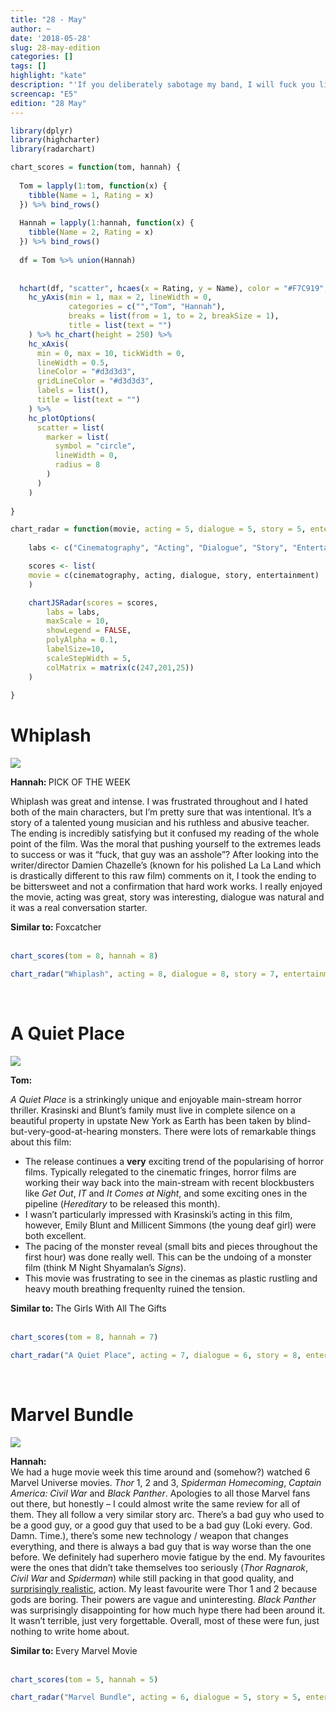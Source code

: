```yaml
---
title: "28 - May"
author: ~
date: '2018-05-28'
slug: 28-may-edition
categories: []
tags: []
highlight: "kate"
description: "'If you deliberately sabotage my band, I will fuck you like a pig.' - Terence Fletcher"
screencap: "E5"
edition: "28 May"
---
```


```r
library(dplyr)
library(highcharter)
library(radarchart)

chart_scores = function(tom, hannah) {
  
  Tom = lapply(1:tom, function(x) {
    tibble(Name = 1, Rating = x)
  }) %>% bind_rows()
  
  Hannah = lapply(1:hannah, function(x) {
    tibble(Name = 2, Rating = x)
  }) %>% bind_rows()
  
  df = Tom %>% union(Hannah)
  
  
  hchart(df, "scatter", hcaes(x = Rating, y = Name), color = "#F7C919", name = "Overall Rating") %>%
    hc_yAxis(min = 1, max = 2, lineWidth = 0,
             categories = c("","Tom", "Hannah"),
             breaks = list(from = 1, to = 2, breakSize = 1),
             title = list(text = "")
    ) %>% hc_chart(height = 250) %>%
    hc_xAxis(
      min = 0, max = 10, tickWidth = 0,
      lineWidth = 0.5, 
      lineColor = "#d3d3d3",
      gridLineColor = "#d3d3d3",
      labels = list(),
      title = list(text = "")
    ) %>%
    hc_plotOptions(
      scatter = list(
        marker = list(
          symbol = "circle",
          lineWidth = 0,
          radius = 8
        )
      )
    )
  
}

chart_radar = function(movie, acting = 5, dialogue = 5, story = 5, entertainment = 5, cinematography = 5) {
    
    labs <- c("Cinematography", "Acting", "Dialogue", "Story", "Entertainment")

    scores <- list(
    movie = c(cinematography, acting, dialogue, story, entertainment)
    )

    chartJSRadar(scores = scores,
        labs = labs,
        maxScale = 10,
        showLegend = FALSE,
        polyAlpha = 0.1,
        labelSize=10, 
        scaleStepWidth = 5,
        colMatrix = matrix(c(247,201,25))
    )
    
}
```

# Whiplash

<div class = "review">

<div class = "review-left">

![](/img/films/05/whiplash.png)

<b> Hannah: </b> <span class="label upper outline error"> PICK OF THE WEEK </span> <br>

Whiplash was great and intense. I was frustrated throughout and I hated both of the main characters, but I'm pretty sure that was intentional. It's a story of a talented young musician and his ruthless and abusive teacher. The ending is incredibly satisfying but it confused my reading of the whole point of the film. Was the moral that pushing yourself to the extremes leads to success or was it "fuck, that guy was an asshole"?  After looking into the writer/director Damien Chazelle's (known for his polished La La Land which is drastically different to this raw film) comments on it, I took the ending to be bittersweet and not a confirmation that hard work works. I really enjoyed the movie, acting was great, story was interesting, dialogue was natural and it was a real conversation starter.

</div>

<div class = "review-right">

<b> Similar to: </b> Foxcatcher <br> <br>
<div class="ratings">
```r
chart_scores(tom = 8, hannah = 8)
```
</div>

```r
chart_radar("Whiplash", acting = 8, dialogue = 8, story = 7, entertainment = 8, cinematography = 7)
```

</div>

</div>

<br>

# A Quiet Place

<div class = "review">

<div class = "review-left">

![](/img/films/05/a-quiet-place.png)

<b> Tom: </b> <br>

*A Quiet Place* is a strinkingly unique and enjoyable main-stream horror thriller. Krasinski and Blunt's family must live in complete silence on a beautiful property in upstate New York as Earth has been taken by blind-but-very-good-at-hearing monsters. There were lots of remarkable things about this film:

* The release continues a **very** exciting trend of the popularising of horror films. Typically relegated to the cinematic fringes, horror films are working their way back into the main-stream with recent blockbusters like *Get Out*, *IT* and *It Comes at Night*, and some exciting ones in the pipeline (*Hereditary* to be released this month).
* I wasn't particularly impressed with Krasinski's acting in this film, however, Emily Blunt and Millicent Simmons (the young deaf girl) were both excellent.
* The pacing of the monster reveal (small bits and pieces throughout the first hour) was done really well. This can be the undoing of a monster film (think M Night Shyamalan's *Signs*).
* This movie was frustrating to see in the cinemas as plastic rustling and heavy mouth breathing frequenlty ruined the tension.

</div>

<div class = "review-right">

<b> Similar to: </b> The Girls With All The Gifts <br> <br>
<div class="ratings">
```r
chart_scores(tom = 8, hannah = 7)
```
</div>

```r
chart_radar("A Quiet Place", acting = 7, dialogue = 6, story = 8, entertainment = 9, cinematography = 8)
```

</div>

</div>

<br>

# Marvel Bundle

<div class = "review">

<div class = "review-left">

![](/img/films/05/marvel.png)

<b> Hannah: </b> <br>
We had a huge movie week this time around and (somehow?) watched 6 Marvel Universe movies. *Thor* 1, 2 and 3, *Spiderman Homecoming*, *Captain America: Civil War* and *Black Panther*. Apologies to all those Marvel fans out there, but honestly – I could almost write the same review for all of them. They all follow a very similar story arc. There's a bad guy who used to be a good guy, or a good guy that used to be a bad guy (Loki every. God. Damn. Time.), there's some new technology / weapon that changes everything, and there is always a bad guy that is way worse than the one before. We definitely had superhero movie fatigue by the end. My favourites were the ones that didn't take themselves too seriously (*Thor Ragnarok*, *Civil War* and *Spiderman*) while still packing in that good quality, and [surprisingly realistic](https://www.youtube.com/watch?v=3p-lyt78cyA&t=), action. My least favourite were Thor 1 and 2 because gods are boring. Their powers are vague and uninteresting. *Black Panther* was surprisingly disappointing for how much hype there had been around it. It wasn't terrible, just very forgettable. Overall, most of these were fun, just nothing to write home about. 

</div>

<div class = "review-right">

<b> Similar to: </b> Every Marvel Movie <br> <br>
<div class="ratings">
```r
chart_scores(tom = 5, hannah = 5)
```
</div>

```r
chart_radar("Marvel Bundle", acting = 6, dialogue = 5, story = 5, entertainment = 7, cinematography = 6)
```

</div>

</div>

<br>
